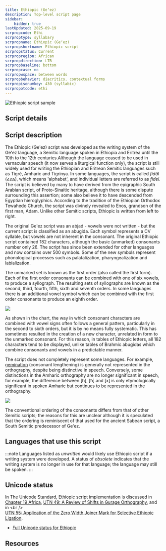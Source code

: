 ```yaml
---
title: Ethiopic (Geʻez)
description: Top-level script page
sidebar:
    hidden: true
lastUpdated: 2025-09-19
scrpropcode: Ethi
scrproptype: syllabary
scrpropname: Ethiopic (Geʻez)
scrpropshortname: Ethiopic script
scrpropstatus: Current
scrpropregion: African
scrpropdirection: LTR
scrpropbaseline: bottom
scrpropcase: no
scrpropwspace: between words
scrpropbehavior: diacritics, contextual forms
scrpropisonumkey: 430 (syllabic)
scrpropotcode: ethi
---
```



![Ethiopic script sample](../images/ethi-sample.jpg "Kelly Blacksten, 2011.")

## Script details

<ScriptDetails />

## Script description

The Ethiopic (Ge'ez) script was developed as the writing system of the Ge'ez language, a Semitic language spoken in Ethiopia and Eritrea until the 10th to the 12th centuries.Although the language ceased to be used in vernacular speech (it now serves a liturgical function only), the script is still widely used for writing the Ethiopian and Eritrean Semitic languages such as Tigré, Amharic and Tigrinya. In some languages, the script is called _fidäl_ (ፊደል), which means 'alphabet', and individual letters are referred to as _fidel_. The script is believed by many to have derived from the epigraphic South Arabian script, of Proto-Sinaitic heritage, although there is some dispute surrounding this assertion; some also believe it to have descended from Egyptian hieroglyphics. According to the tradition of the Ethiopian Orthodox Tewahedo Church, the script was divinely revealed to Enos, grandson of the first man, Adam. Unlike other Semitic scripts, Ethiopic is written from left to right.

The original Ge'ez script was an abjad - vowels were not written - but the current script is classified as an abugida. Each symbol represents a CV syllable, but vowels are not inherent in the consonant. The original Ethiopic script contained 182 characters, although the basic (unmarked) consonants number only 26. The script has since been extended for other languages and now contains over 500 symbols. Some of the new symbols represent phonological processes such as palatalization, pharyngealization and labialization.

The unmarked set is known as the first order (also called the first form). Each of the first order consonants can be combined with one of six vowels, to produce a syllograph. The resulting sets of syllographs are known as the second, third, fourth, fifth, sixth and seventh orders. In some languages there is an additional vowel symbol which can be combined with the first order consonants to produce an eighth order.

![](../images/ethi-Ethioforms.png)

As shown in the chart, the way in which consonant characters are combined with vowel signs often follows a general pattern, particularly in the second to sixth orders, but it is by no means fully systematic. This has sometimes resulted in the creation of a new character, unrelated in form to the unmarked consonant. For this reason, in tables of Ethiopic letters, all 182 characters tend to be displayed, unlike tables of Brahmic abugidas which combine consonants and vowels in a predictable manner. 

The script does not completely represent some languages. For example, [gemination](/reference/glossary#gemination) (consonant lengthening) is generally not represented in the orthography, despite being distinctive in speech. Conversely, some distinctions in the Amharic orthography are no longer significant in speech, for example, the difference between [h], [ħ] and [x] is only etymologically significant in spoken Amharic but continues to be represented in the orthography.

![](../images/ethi-EthioH.png)

The conventional ordering of the consonants differs from that of other Semitic scripts; the reasons for this are unclear although it is speculated that the ordering is reminiscent of that used for the ancient Sabean script, a South Semitic predecessor of Ge'ez.

## Languages that use this script

:::note
Languages listed as _unwritten_ would likely use Ethiopic script if a writing system were developed. A status of _obsolete_ indicates that the writing system is no longer in use for that language; the language may still be spoken.
:::

<WsList script='Ethi' wsMax='5' />

## Unicode status

In The Unicode Standard, Ethiopic script implementation is discussed in [Chapter 19 Africa](https://www.unicode.org/versions/latest/core-spec/chapter-19/#G14116), [UTN 49: A Review of Shifts in Gurage Orthography](https://www.unicode.org/notes/tn49/), and in &lt;br /&gt;<br />
[UTN 55: Application of the Zero Width Joiner Mark for Selective Ethiopic Ligation](https://www.unicode.org/notes/tn55/).

- [Full Unicode status for Ethiopic](/scrlang/unicode/ethi-unicode)



## Resources

<ScriptResources detailSummary='seemore' />

